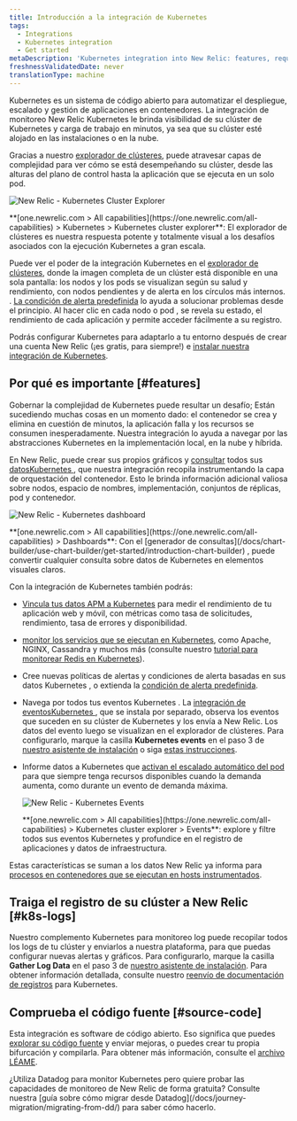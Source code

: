 ```yaml
---
title: Introducción a la integración de Kubernetes
tags:
  - Integrations
  - Kubernetes integration
  - Get started
metaDescription: 'Kubernetes integration into New Relic: features, requirements, and getting started.'
freshnessValidatedDate: never
translationType: machine
---
```





Kubernetes es un sistema de código abierto para automatizar el despliegue, escalado y gestión de aplicaciones en contenedores. La integración de monitoreo New Relic Kubernetes le brinda visibilidad de su clúster de Kubernetes y carga de trabajo en minutos, ya sea que su clúster esté alojado en las instalaciones o en la nube.

Gracias a nuestro [explorador de clústeres](/docs/integrations/kubernetes-integration/cluster-explorer/kubernetes-cluster-explorer), puede atravesar capas de complejidad para ver cómo se está desempeñando su clúster, desde las alturas del plano de control hasta la aplicación que se ejecuta en un solo pod.

<img
  title="New Relic - Kubernetes Cluster Explorer"
  alt="New Relic - Kubernetes Cluster Explorer"
  src={kubernetesClusterExplorer}
/>

<figcaption>
  <DoNotTranslate>**[one.newrelic.com > All capabilities](https://one.newrelic.com/all-capabilities) > Kubernetes > Kubernetes cluster explorer**</DoNotTranslate>: El explorador de clústeres es nuestra respuesta potente y totalmente visual a los desafíos asociados con la ejecución Kubernetes a gran escala.
</figcaption>

Puede ver el poder de la integración Kubernetes en el [explorador de clústeres](/docs/integrations/kubernetes-integration/cluster-explorer/kubernetes-cluster-explorer), donde la imagen completa de un clúster está disponible en una sola pantalla: los nodos y los pods se visualizan según su salud y rendimiento, con nodos pendientes y de alerta en los círculos más internos. . [La condición de alerta predefinida](/docs/integrations/kubernetes-integration/kubernetes-events/kubernetes-integration-predefined-alert-policy) lo ayuda a solucionar problemas desde el principio. Al hacer clic en cada nodo o pod , se revela su estado, el rendimiento de cada aplicación y permite acceder fácilmente a su registro.

Podrás configurar Kubernetes para adaptarlo a tu entorno después de crear una cuenta New Relic (¡es gratis, para siempre!) e [instalar nuestra integración de Kubernetes](/install/kubernetes).

<InlineSignup/>

## Por qué es importante [#features]

Gobernar la complejidad de Kubernetes puede resultar un desafío; Están sucediendo muchas cosas en un momento dado: el contenedor se crea y elimina en cuestión de minutos, la aplicación falla y los recursos se consumen inesperadamente. Nuestra integración lo ayuda a navegar por las abstracciones Kubernetes en la implementación local, en la nube y híbrida.

En New Relic, puede crear sus propios gráficos y [consultar](/docs/using-new-relic/data/understand-data/query-new-relic-data) todos sus [datosKubernetes ](/docs/integrations/kubernetes-integration/understand-use-data/find-use-your-kubernetes-data), que nuestra integración recopila instrumentando la capa de orquestación del contenedor. Esto le brinda información adicional valiosa sobre nodos, espacio de nombres, implementación, conjuntos de réplicas, pod y contenedor.

<img
  title="New Relic - Kubernetes dashboard"
  alt="New Relic - Kubernetes dashboard"
  src={kubernetesDashboard}
/>

<figcaption>
  <DoNotTranslate>**[one.newrelic.com > All capabilities](https://one.newrelic.com/all-capabilities) > Dashboards**</DoNotTranslate>: Con el [generador de consultas](/docs/chart-builder/use-chart-builder/get-started/introduction-chart-builder) , puede convertir cualquier consulta sobre datos de Kubernetes en elementos visuales claros.
</figcaption>

Con la integración de Kubernetes también podrás:

* [Vincula tus datos APM a Kubernetes](/docs/integrations/kubernetes-integration/link-your-applications/link-your-applications-kubernetes) para medir el rendimiento de tu aplicación web y móvil, con métricas como tasa de solicitudes, rendimiento, tasa de errores y disponibilidad.

* [monitor los servicios que se ejecutan en Kubernetes](/docs/integrations/kubernetes-integration/link-apps-services/monitor-services-running-kubernetes), como Apache, NGINX, Cassandra y muchos más (consulte nuestro [tutorial para monitorear Redis en Kubernetes](/docs/integrations/kubernetes-integration/link-apps-services/tutorial-monitor-redis-running-kubernetes)).

* Cree nuevas políticas de alertas y condiciones de alerta basadas en sus datos Kubernetes , o extienda la [condición de alerta predefinida](/docs/integrations/kubernetes-integration/kubernetes-events/kubernetes-integration-predefined-alert-policy).

* Navega por todos tus eventos Kubernetes . La [integración de eventosKubernetes ](/docs/integrations/kubernetes-integration/kubernetes-events/install-kubernetes-events-integration), que se instala por separado, observa los eventos que suceden en su clúster de Kubernetes y los envía a New Relic. Los datos del evento luego se visualizan en el explorador de clústeres. Para configurarlo, marque la casilla <DoNotTranslate>**Kubernetes events**</DoNotTranslate> en el paso 3 de [nuestro asistente de instalación](/docs/integrations/kubernetes-integration/installation/kubernetes-installation-configuration#install-wizard) o siga [estas instrucciones](/docs/integrations/kubernetes-integration/kubernetes-events/install-kubernetes-events-integration#install).

* Informe datos a Kubernetes que [activan el escalado automático del pod](/docs/journey-demand/autoscale-your-infra) para que siempre tenga recursos disponibles cuando la demanda aumenta, como durante un evento de demanda máxima.

  <img
    title="New Relic - Kubernetes Events"
    alt="New Relic - Kubernetes Events"
    src={kubernetesEvents}
  />

  <figcaption>
    <DoNotTranslate>**[one.newrelic.com > All capabilities](https://one.newrelic.com/all-capabilities) > Kubernetes cluster explorer > Events**</DoNotTranslate>: explore y filtre todos sus eventos Kubernetes y profundice en el registro de aplicaciones y datos de infraestructura.
  </figcaption>

Estas características se suman a los datos New Relic ya informa para [procesos en contenedores que se ejecutan en hosts instrumentados](/docs/infrastructure/new-relic-infrastructure/data-instrumentation/docker-instrumentation-infrastructure).

## Traiga el registro de su clúster a New Relic [#k8s-logs]

Nuestro complemento Kubernetes para monitoreo log puede recopilar todos los logs de tu clúster y enviarlos a nuestra plataforma, para que puedas configurar nuevas alertas y gráficos. Para configurarlo, marque la casilla <DoNotTranslate>**Gather Log Data**</DoNotTranslate> en el paso 3 de [nuestro asistente de instalación](/docs/integrations/kubernetes-integration/installation/kubernetes-installation-configuration#install-wizard). Para obtener información detallada, consulte nuestro [reenvío de documentación de registros](/docs/logs/forward-logs/kubernetes-plugin-log-forwarding/) para Kubernetes.

## Comprueba el código fuente [#source-code]

Esta integración es software de código abierto. Eso significa que puedes [explorar su código fuente](https://github.com/newrelic/nri-kubernetes) y enviar mejoras, o puedes crear tu propia bifurcación y compilarla. Para obtener más información, consulte el [archivo LÉAME](https://github.com/newrelic/nri-kubernetes/blob/main/README.md).

<Callout variant="tip">
  ¿Utiliza Datadog para monitor Kubernetes pero quiere probar las capacidades de monitoreo de New Relic de forma gratuita? Consulte nuestra [guía sobre cómo migrar desde Datadog](/docs/journey-migration/migrating-from-dd/) para saber cómo hacerlo.
</Callout>